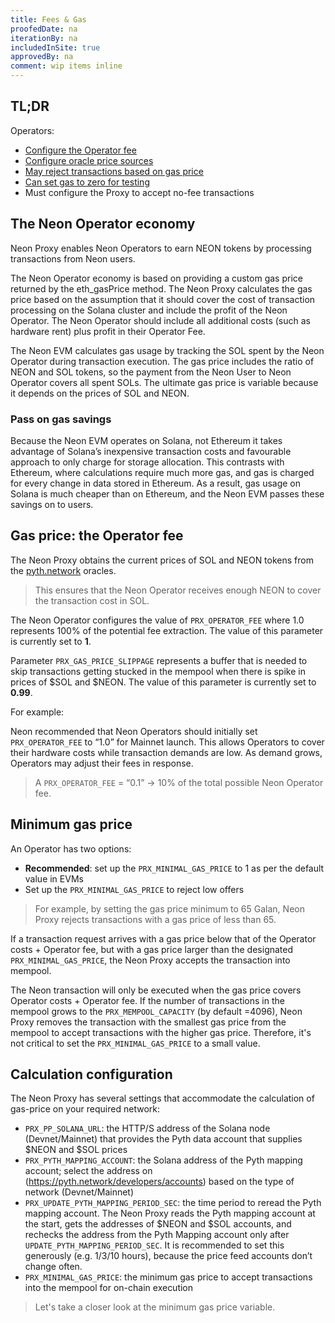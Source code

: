 ```yaml
---
title: Fees & Gas
proofedDate: na
iterationBy: na
includedInSite: true
approvedBy: na
comment: wip items inline
---
```



## TL;DR

Operators: 

- [Configure the Operator fee](#gas-price-the-operator-fee)
- [Configure oracle price sources](#calculation-configuration)
- [May reject transactions based on gas price](#minimum-gas-price)
- [Can set gas to zero for testing](#zero-gas-price-for-testing)
- Must configure the Proxy to accept no-fee transactions

<!-- wip Support needed for last item>> Operators need to accept request to provide gasless (0 gas fee transaction). Is this handled by the Proxy without any configuration? -->

## The Neon Operator economy

Neon Proxy enables Neon Operators to earn NEON tokens by processing transactions from Neon users.

The Neon Operator economy is based on providing a custom gas price returned by the eth_gasPrice method. The Neon Proxy calculates the gas price based on the assumption that it should cover the cost of transaction processing on the Solana cluster and include the profit of the Neon Operator. The Neon Operator should include all additional costs (such as hardware rent) plus profit in their Operator Fee. 

The Neon EVM calculates gas usage by tracking the SOL spent by the Neon Operator during transaction execution. The gas price includes the ratio of NEON and SOL tokens, so the payment from the Neon User to Neon Operator covers all spent SOLs. The ultimate gas price is variable because it depends on the prices of SOL and NEON. 

### Pass on gas savings

Because the Neon EVM operates on Solana, not Ethereum it takes advantage of Solana’s inexpensive transaction costs and favourable approach to only charge for storage allocation. This contrasts with Ethereum, where calculations require much more gas, and gas is charged for every change in data stored in Ethereum. As a result, gas usage on Solana is much cheaper than on Ethereum, and the Neon EVM passes these savings on to users.


## Gas price: the Operator fee

The Neon Proxy obtains the current prices of SOL and NEON tokens from the [pyth.network](http://pyth.network) oracles.

<Formula/>

> This ensures that the Neon Operator receives enough NEON to cover the transaction cost in SOL.

The Neon Operator configures the value of `PRX_OPERATOR_FEE` where 1.0 represents 100% of the potential fee extraction. The value of this parameter is currently set to **1**.

Parameter `PRX_GAS_PRICE_SLIPPAGE` represents a buffer that is needed to skip transactions getting stucked in the mempool when there is spike in prices of $SOL and $NEON. The value of this parameter is currently set to **0.99**.

For example:
<Price/>

Neon recommended that Neon Operators should initially set `PRX_OPERATOR_FEE` to “1.0” for Mainnet launch. This allows Operators to cover their hardware costs while transaction demands are low. As demand grows, Operators may adjust their fees in response.

> A `PRX_OPERATOR_FEE` = “0.1” → 10% of the total possible Neon Operator fee.

## Minimum gas price

An Operator has two options:

- **Recommended**: set up the `PRX_MINIMAL_GAS_PRICE` to 1 as per the default value in EVMs
- Set up the `PRX_MINIMAL_GAS_PRICE` to reject low offers 

> For example, by setting the gas price minimum to 65 Galan, Neon Proxy rejects transactions with a gas price of less than 65.

If a transaction request arrives with a gas price below that of the Operator costs + Operator fee, but with a gas price larger than the designated `PRX_MINIMAL_GAS_PRICE`, the Neon Proxy accepts the transaction into mempool. 

The Neon transaction will only be executed when the gas price covers Operator costs + Operator fee. If the number of transactions in the mempool grows to the `PRX_MEMPOOL_CAPACITY` (by default =4096), Neon Proxy removes the transaction with the smallest gas price from the mempool to accept transactions with the higher gas price. Therefore, it's not critical to set the `PRX_MINIMAL_GAS_PRICE` to a small value. 


## Calculation configuration

The Neon Proxy has several settings that accommodate the calculation of gas-price on your required network:

- `PRX_PP_SOLANA_URL`: the HTTP/S address of the Solana node (Devnet/Mainnet) that provides the Pyth data account that supplies $NEON and $SOL prices
- `PRX_PYTH_MAPPING_ACCOUNT`: the Solana address of the Pyth mapping account; select the address on (https://pyth.network/developers/accounts) based on the type of network (Devnet/Mainnet)
- `PRX_UPDATE_PYTH_MAPPING_PERIOD_SEC`: the time period to reread the Pyth mapping account. The Neon Proxy reads the Pyth mapping account at the start, gets the addresses of $NEON and $SOL accounts, and rechecks the address from the Pyth Mapping account only after `UPDATE_PYTH_MAPPING_PERIOD_SEC`. It is recommended to set this generously (e.g. 1/3/10 hours), because the price feed accounts don’t change often.
- `PRX_MINIMAL_GAS_PRICE`: the minimum gas price to accept transactions into the mempool for on-chain execution
> Let's take a closer look at the minimum gas price variable.

<!-- ## Zero gas price for testing

On Devnet test NEON is available, however, for beta Mainnet testing purposes, the Neon Proxy can be configured to accept transactions with a 0 gas price (a balance of SOL is available to cover the transaction fees on Solana). 

To enable this configuration, the Neon Operator should set up the following parameters:

- PRX_PP_SOLANA_URL = ''
- PRX_PYTH_MAPPING_ACCOUNT = ''
- PRX_MINIMAL_GAS_PRICE = 0

As a result, the Neon Proxy returns the 0 gas price and accepts Neon transactions with the 0 gas price.
 -->
